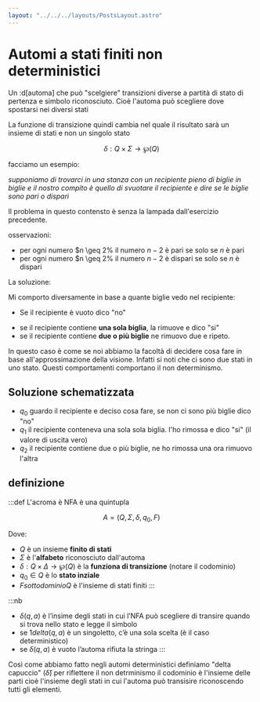 ```yaml
---
layout: "../../../layouts/PostsLayout.astro"
---
```


# Automi a stati finiti non deterministici

Un :d[automa] che può "scelgiere" transizioni diverse a partità di stato di pertenza e simbolo riconosciuto. Cioè l'automa può scegliere dove spostarsi nei diversi stati

La funzione di transizione quindi cambia nel quale il risultato sarà un insieme di stati e non un singolo stato

$$
\delta : Q \times \Sigma \rightarrow  \wp(Q)
$$

facciamo un esempio:

_supponiamo di trovarci in una stanza con un recipiente pieno di biglie in biglie e il nostro compito è quello di svuotare il recipiente e dire se le biglie sono pari o dispari_

Il problema in questo contensto è senza la lampada dall'esercizio precedente.

osservazioni:

- per ogni numero $n \geq 2% il numero $n -2$ è pari se solo se $n$ è pari
- per ogni numero $n \geq 2% il numero $n -2$ è dispari se solo se $n$ è dispari

La soluzione:

Mi comporto diversamente in base a quante biglie vedo nel recipiente:

- Se il recipiente è vuoto dico "no"

* se il recipiente contiene **una sola biglia**, la rimuove e dico "si"
* se il recipiente contiene **due o più biglie** ne rimuovo due e ripeto.

In questo caso è come se noi abbiamo la facoltà di decidere cosa fare in base all'approssimazione della visione. Infatti si noti che ci sono due stati in uno stato. Questi comportamenti comportano il non determinismo.

## Soluzione schematizzata

- $q_0$ guardo il recipiente e deciso cosa fare, se non ci sono più biglie dico "no"
- $q_1$ il recipiente conteneva una sola sola biglia. l'ho rimossa e dico "si" (il valore di uscita vero)
- $q_2$ il recipiente contiene due o più biglie, ne ho rimossa una ora rimuovo l'altra

## definizione

:::def
L'acroma è NFA è una quintupla

$$
A = (Q, \Sigma, \delta, q_0, F)
$$

Dove:

- $Q$ è un insieme **finito di stati**
- $\Sigma$ è l'**alfabeto** riconosciuto dall'automa
- $\delta: Q \times \Delta \rightarrow \wp(Q)$ è la **funziona di transizione** (notare il codominio)
- $q_0 \in Q$ è lo **stato inziale**
- $F sottodominio Q$ è l'insieme di stati finiti
  :::

:::nb

- $\delta(q,a)$ è l’insime degli stati in cui l’NFA può scegliere di transire quando si trova nello stato e legge il simbolo
- se $1delta(q,a)$ è un singoletto, c’è una sola scelta (è il caso deterministico)
- se $\delta(q,a)$ è vuoto l’automa rifiuta la stringa
  :::

Così come abbiamo fatto negli automi deterministici definiamo "delta capuccio" ($\hat \delta$) per riflettere il non detrminismo il codominio è l'insieme delle parti cioè l'insieme degli stati in cui l'automa può transisire riconoscendo tutti gli elementi.
